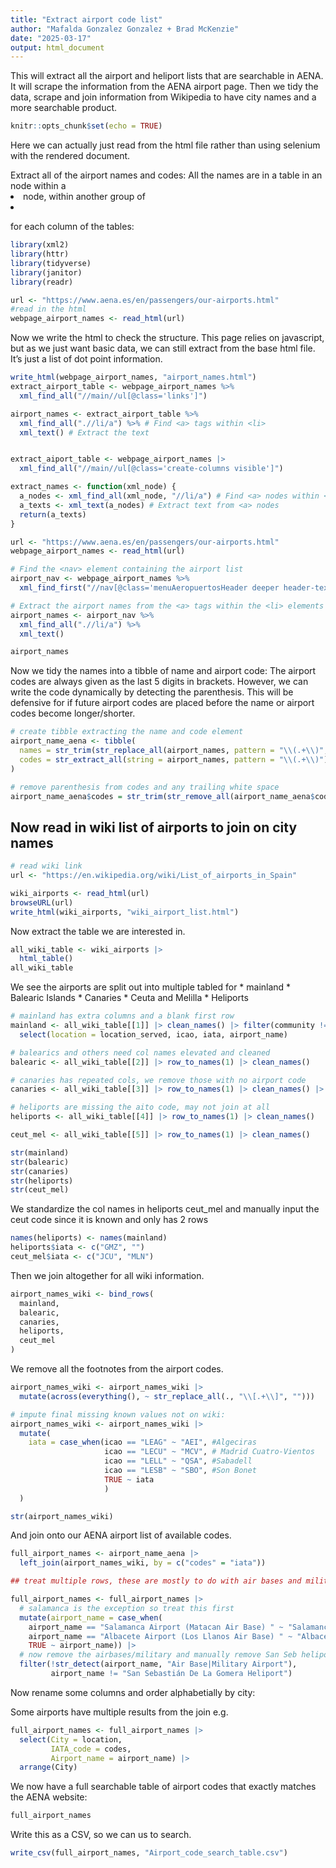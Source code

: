 ```yaml
---
title: "Extract airport code list"
author: "Mafalda Gonzalez Gonzalez + Brad McKenzie"
date: "2025-03-17"
output: html_document
---
```


This will extract all the airport and heliport lists that are searchable in AENA. It will scrape the information from the AENA airport page. Then we tidy the data, scrape and join information from Wikipedia to have city names and a more searchable product. 

```r
knitr::opts_chunk$set(echo = TRUE)
```

Here we can actually just read from the html file rather than using selenium with the rendered document. 
<!-- Connect to firefox client and connect to AENA webpage -->
<!-- ```{r} -->
<!-- rs_driver_object <- rsDriver(browser = "firefox") -->

<!-- remDr <- rs_driver_object$client -->
<!-- ``` -->

<!-- Start the browser and connect to airport list webpage -->

<!-- ```{r} -->
<!-- remDr$open() -->

<!-- remDr$navigate("https://www.aena.es/en/passengers/our-airports.html") -->
<!-- ``` -->

Extract all of the airport names and codes:
All the names are in a table in an <a> node within a <li> node, within another group of <li> for each column of the tables: 

```r
library(xml2)
library(httr)
library(tidyverse)
library(janitor)
library(readr)
```


```r
url <- "https://www.aena.es/en/passengers/our-airports.html"
#read in the html
webpage_airport_names <- read_html(url)

```

Now we write the html to check the structure. This page relies on javascript, but as we just want basic data, we can still extract from the base html file. It's just a list of dot point information. 

```r

write_html(webpage_airport_names, "airport_names.html")
extract_airport_table <- webpage_airport_names %>%
  xml_find_all("//main//ul[@class='links']")

airport_names <- extract_airport_table %>%
  xml_find_all(".//li/a") %>% # Find <a> tags within <li>
  xml_text() # Extract the text


extract_aiport_table <- webpage_airport_names |> 
  xml_find_all("//main//ul[@class='create-columns visible']")

extract_names <- function(xml_node) {
  a_nodes <- xml_find_all(xml_node, "//li/a") # Find <a> nodes within <li>
  a_texts <- xml_text(a_nodes) # Extract text from <a> nodes
  return(a_texts)
}

```

```r
url <- "https://www.aena.es/en/passengers/our-airports.html"
webpage_airport_names <- read_html(url)

# Find the <nav> element containing the airport list
airport_nav <- webpage_airport_names %>%
  xml_find_first("//nav[@class='menuAeropuertosHeader deeper header-text n1']")

# Extract the airport names from the <a> tags within the <li> elements
airport_names <- airport_nav %>%
  xml_find_all(".//li/a") %>%
  xml_text()

airport_names
```
Now we tidy the names into a tibble of name and airport code:
The airport codes are always given as the last 5 digits in brackets. However, we can write the code dynamically by detecting the parenthesis. This will be defensive for if future airport codes are placed before the name or airport codes become longer/shorter. 

```r
# create tibble extracting the name and code element
airport_name_aena <- tibble(
  names = str_trim(str_replace_all(airport_names, pattern = "\\(.+\\)", replacement = "")),
  codes = str_extract_all(string = airport_names, pattern = "\\(.+\\)"),
)

# remove parenthesis from codes and any trailing white space
airport_name_aena$codes = str_trim(str_remove_all(airport_name_aena$codes, "[\\(\\)]"))

```


## Now read in wiki list of airports to join on city names

```r
# read wiki link
url <- "https://en.wikipedia.org/wiki/List_of_airports_in_Spain"

wiki_airports <- read_html(url)
browseURL(url)
write_html(wiki_airports, "wiki_airport_list.html")

```

Now extract the table we are interested in.

```r
all_wiki_table <- wiki_airports |> 
  html_table()
all_wiki_table
```

We see the airports are split out into multiple tabled for
* mainland 
* Balearic Islands
* Canaries
* Ceuta and Melilla
* Heliports

```r
# mainland has extra columns and a blank first row
mainland <- all_wiki_table[[1]] |> clean_names() |> filter(community != "") |> 
  select(location = location_served, icao, iata, airport_name)

# balearics and others need col names elevated and cleaned
balearic <- all_wiki_table[[2]] |> row_to_names(1) |> clean_names()

# canaries has repeated cols, we remove those with no airport code
canaries <- all_wiki_table[[3]] |> row_to_names(1) |> clean_names() |> filter(iata != "")

# heliports are missing the aito code, may not join at all 
heliports <- all_wiki_table[[4]] |> row_to_names(1) |> clean_names()

ceut_mel <- all_wiki_table[[5]] |> row_to_names(1) |> clean_names()

str(mainland)
str(balearic)
str(canaries)
str(heliports)
str(ceut_mel)

```

We standardize the col names in heliports ceut_mel and manually input the ceut code since it is known and only has 2 rows
```r
names(heliports) <- names(mainland)
heliports$iata <- c("GMZ", "")
ceut_mel$iata <- c("JCU", "MLN")
```

Then we join altogether for all wiki information.

```r
airport_names_wiki <- bind_rows(
  mainland,
  balearic,
  canaries,
  heliports,
  ceut_mel
)
```

We remove all the footnotes from the airport codes. 
```r
airport_names_wiki <- airport_names_wiki |> 
  mutate(across(everything(), ~ str_replace_all(., "\\[.+\\]", "")))

# impute final missing known values not on wiki:
airport_names_wiki <- airport_names_wiki |> 
  mutate(
    iata = case_when(icao == "LEAG" ~ "AEI", #Algeciras 
                     icao == "LECU" ~ "MCV", # Madrid Cuatro-Vientos
                     icao == "LELL" ~ "QSA", #Sabadell
                     icao == "LESB" ~ "SBO", #Son Bonet
                     TRUE ~ iata
                     )
  )

str(airport_names_wiki)
```

And join onto our AENA airport list of available codes.

```r
full_airport_names <- airport_name_aena |> 
  left_join(airport_names_wiki, by = c("codes" = "iata"))

## treat multiple rows, these are mostly to do with air bases and military aiports sharing the same airport code location. Although their flights are not searchable so we remove them. 

full_airport_names <- full_airport_names |> 
  # salamanca is the exception so treat this first
  mutate(airport_name = case_when(
    airport_name == "Salamanca Airport (Matacan Air Base) " ~ "Salamanca Airport", 
    airport_name == "Albacete Airport (Los Llanos Air Base) " ~ "Albacete Airport",
    TRUE ~ airport_name)) |> 
  # now remove the airbases/military and manually remove San Seb heliport
  filter(!str_detect(airport_name, "Air Base|Military Airport"),
         airport_name != "San Sebastián De La Gomera Heliport")

```

Now rename some columns and order alphabetially by city:

Some airports have multiple results from the join e.g. 
```r
full_airport_names <- full_airport_names |> 
  select(City = location,
         IATA_code = codes,
         Airport_name = airport_name) |> 
  arrange(City)
```

We now have a full searchable table of airport codes that exactly matches the AENA website:

```r
full_airport_names
```

Write this as a CSV, so we can us to search. 

```r
write_csv(full_airport_names, "Airport_code_search_table.csv")
```


